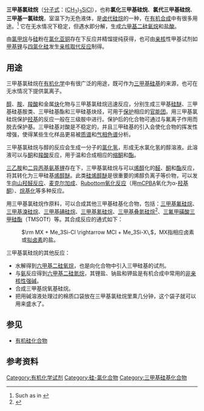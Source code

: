 {{Chembox
| Name = 三甲基氯硅烷
| ImageFile = TrimethylsilylChloride.png
| ImageFileL1 = Trimethylsilyl-chloride-from-xtal-2006-3D-balls.png
| ImageSizeL1 = 130
| ImageNameL1 = 三甲基氯硅烷的球棍模型
| ImageFileR1 = Trimethylsilyl-chloride-from-xtal-2006-3D-vdW.png
| ImageSizeR1 = 130
| ImageNameR1 = 三甲基氯硅烷的空间填充模型
| IUPACName = Trimethylsilyl chloride
| OtherNames = 氯化三甲基硅烷、<br />氯代三甲基硅烷、<br />三甲基一氯硅烷
| Abbreviations = TMSCl
|Section1={{Chembox Identifiers
| SMILES = C[Si](C)(C)Cl
| ChemSpiderID_Ref = {{chemspidercite|correct|chemspider}}
| ChemSpiderID = 6157
| PubChem = 6397
| InChI = 1/C3H9ClSi/c1-5(2,3)4/h1-3H3
| InChIKey = IJOOHPMOJXWVHK-UHFFFAOYAM
| StdInChI_Ref = {{stdinchicite|correct|chemspider}}
| StdInChI = 1S/C3H9ClSi/c1-5(2,3)4/h1-3H3
| StdInChIKey_Ref = {{stdinchicite|correct|chemspider}}
| StdInChIKey = IJOOHPMOJXWVHK-UHFFFAOYSA-N
| CASNo = 75-77-4
| CASNo_Ref = {{cascite|correct|CAS}}
| RTECS = VV2710000
  }}
|Section2 = {{Chembox Properties
| Formula = (CH<sub>3</sub>)<sub>3</sub>SiCl
| MolarMass = 108.94
| Appearance = 无色有刺激性臭味的液体<br />潮湿空气中发烟
| Density = 0.856 g/cm<sup>3</sup> (液)
| Solubility = 反应
| MeltingPt = −40 °C (233.2 K)
| BoilingPt = 57 °C (330.2 K)
| Viscosity =
  }}
| Section3 = {{Chembox Structure
| MolShape = [[四面体形分子构型|四面体]] (Si)
| Dipole =
  }}
| Section7 = {{Chembox Hazards
| ExternalMSDS =
| EUClass = 可燃 ('''F''')<br />腐蚀性 ('''C''')
| NFPA-H = 3
| NFPA-F = 3 | Reactivity=2 | Other=<s>W</s>
| NFPA-R =
| RPhrases = {{R11}}, {{R14}}, {{R20}}, {{R21}}, {{R35}}, {{R37}}
| SPhrases = {{S16}}, {{S26}}, {{S36}}, {{S37}}, {{S39}}, {{S45}}
| FlashPt = −28 °C
| Autoignition = 400 °C
  }}
| Section8 = {{Chembox Related
| Function = [[卤代硅烷|卤代硅烷]]
| OtherFunctn = [[三甲基氟硅烷|三甲基氟硅烷]]<br />[[三甲基溴硅烷|三甲基溴硅烷]]<br />[[三甲基碘硅烷|三甲基碘硅烷]]}}
}}
'''三甲基氯硅烷'''（[[分子式|分子式]]：([[甲基|CH<sub>3</sub>]])<sub>3</sub>[[硅|Si]][[氯|Cl]]），也称'''氯化三甲基硅烷'''、'''氯代三甲基硅烷'''、'''三甲基一氯硅烷'''，室温下为无色液体，是[[卤代硅烷|卤代硅烷]]的一种，在[[有机合成|有机合成]]中有很多用途。<ref>Such as in {{OrgSynth | title =<nowiki>The use of polystyrylsulfonyl chloride resin as a solid supported condensation reagent for the formation of esters: Synthesis of N-[(9-fluorenylmethoxy)carbonyl]-L-aspartic acid; α tert-butyl ester, β-(2-ethyl[(1E)-(4-nitrophenyl)azo]phenyl]amino]ethyl ester</nowiki> | volume = 81 | pages = 235 | year = 2005 | prep = v81p0235 | author = Norbert Zander and Ronald Frank}}</ref> 它在无水情况下稳定，但遇水即分解，生成[[六甲基二硅氧烷|六甲基二硅氧烷]]和[[盐酸|盐酸]]。

由[[氯甲烷|氯甲烷]]与[[硅|硅]]粉在[[氯化亚铜|氯化亚铜]]存在下反应并精馏提纯获得，也可由[[亲核|亲核]]性甲基试剂如[[甲基锂|甲基锂]]与[[四氯化硅|四氯化硅]]发生[[亲核取代反应|亲核取代反应]]制得。

== 用途 ==

三甲基氯硅烷在[[有机化学|有机化学]]中有很广泛的用途，既可作为[[三甲基硅基|三甲基硅基]]的来源，也可在无水情况下提供氯离子。

[[醇|醇]]、[[胺|胺]]、[[羧酸|羧酸]]和金属[[炔|炔]]化物与三甲基氯硅烷迅速反应，分别生成三甲基[[硅醚|硅醚]]、三甲基硅基胺类、三甲硅基酯和三甲硅基炔烃，可用于[[保护基|保护]]相应的[[官能团|官能团]]。用三甲基氯硅烷保护[[羟基|羟基]]的反应一般在三级胺中进行。保护后的化合物可通过与氟离子作用而脱去保护基。三甲硅基对酸是不稳定的，并且三甲硅基的引入会使化合物的挥发性增强，使得某些生化样品更易被[[质谱|质谱]]和[[气相色谱|气相色谱]]分析。

三甲基氯硅烷与醇的反应会生成一分子的[[氯化氢|氯化氢]]，形成无水氯化氢的醇溶液。此溶液可以与[[酮|酮]]和[[羧酸|羧酸]]反应，用于温和合成相应的[[缩酮|缩酮]]和[[酯|酯]]。

[[三乙胺|三乙胺]]和[[二异丙基氨基锂|二异丙基氨基锂]]存在下，三甲基氯硅烷与可以[[烯醇|烯醇]]化的[[醛|醛]]、[[酮|酮]]和[[酯|酯]]反应，将其转化为三甲硅基[[烯醇醚|烯醇醚]]。此类[[硅烯醇醚|硅烯醇醚]]是很重要的烯醇负离子等价物，可以发生[[向山羟醛反应|向山羟醛反应]]、[[麦克尔加成|麦克尔加成]]、[[Rubottom氧化反应|Rubottom氧化反应]]（用[[间氯过氧苯甲酸|mCPBA]]氧化为α-[[酮醇|羟基酮]]）、[[烷基化|烷基化]]等多种反应。

用三甲基氯硅烷作原料，可以合成其他三甲基硅基化合物，包括：[[三甲基氟硅烷|三甲基氟硅烷]]、[[三甲基溴硅烷|三甲基溴硅烷]]、[[三甲基碘硅烷|三甲基碘硅烷]]、[[三甲基氰硅烷|三甲基氰硅烷]]、[[三甲基叠氮硅烷|三甲基叠氮硅烷]]<ref>{{OrgSynth | collvol = 6 | collvolpages = 1030 | year = 1988 | prep = cv6p1030 | author = L. Birkofer and P. Wegner | title = Trimethylsilyl azide}}</ref>、[[三氟甲磺酸三甲硅酯|三氟甲磺酸三甲硅酯]]（TMSOTf）等。其合成反应的通式如下：

: <math>\rm MX + Me_3Si-Cl \rightarrow MCl + Me_3Si-X\,</math>，MX指相应卤素或[[拟卤素|拟卤素]]的盐。

三甲基氯硅烷的其他反应：

* 水解得到[[六甲基二硅氧烷|六甲基二硅氧烷]]，也是向化合物中引入三甲硅基的试剂。
* 与[[氨|氨]]反应得到[[六甲基二硅氮烷|六甲基二硅氮烷]]，其锂盐、钠盐和钾盐是有机合成中常用的[[非亲核性碱|非亲核性强碱]]。
* 合成三甲基烷氧基硅烷。
* 把用碱溶液处理过的棉质口袋放在三甲基氯硅烷里熏几分钟，这个袋子就可以用来盛水了。

== 参见 ==

* [[有机硅化合物|有机硅化合物]]

== 参考资料 ==
{{Reflist|}}
{{矽化合物}}
[[Category:有机化学试剂|Category:有机化学试剂]]
[[Category:硅-氯化合物|Category:硅-氯化合物]]
[[Category:三甲基硅基化合物|Category:三甲基硅基化合物]]